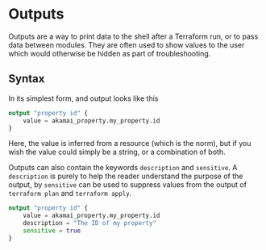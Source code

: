 # Outputs

Outputs are a way to print data to the shell after a Terraform run, or to pass data between modules. They are often used to show values to the user which would otherwise be hidden as part of troubleshooting.

## Syntax

In its simplest form, and output looks like this

```terraform
output "property id" {
    value = akamai_property.my_property.id
}
```

Here, the value is inferred from a resource (which is the norm), but if you wish the value could simply be a string, or a combination of both.

Outputs can also contain the keywords `description` and `sensitive`. A `description` is purely to help the reader understand the purpose of the output, by `sensitive` can be used to suppress values from the output of `terraform plan` and `terraform apply`.

```terraform
output "property id" {
    value = akamai_property.my_property.id
    description = "The ID of my property"
    sensitive = true
}
```

##